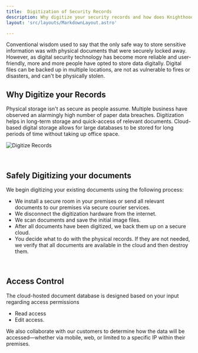 ```yaml
---
title:  Digitization of Security Records 
description: Why digitize your security records and how does Knighthood do it
layout: 'src/layouts/MarkdownLayout.astro'

---
```




Conventional wisdom used to say that the only safe way to store sensitive information was with physical documents that were securely locked away. However, as digital security technology has become more reliable and user-friendly, more and more people have opted to store data digitally. Digital files can be backed up in multiple locations, are not as vulnerable to fires or disasters, and can't be physically stolen. 
<br/>

## Why Digitize your Records

Physical storage isn't as secure as people assume. Multiple business have observed an alarmingly high number of paper data breaches. Digitization helps in long-term storage and quick-access of relevant documents. Cloud-based digital storage allows for large databases to be stored for long periods of time without taking up office space. 

![Digitize Records](/digi.webp)

<br/>

## Safely Digitizing your documents

We begin digitizing your existing documents using the following process:

- We install a secure room in your premises or send all relevant documents to our premises via secure courier services.
- We disconnect the digitization hardware from the internet.
- We scan documents and save the initial image files.
- After all documents have been digitized, we back them up on a secure cloud.
- You decide what to do with the physical records. If they are not needed, we verify that all documents are available in the cloud and then destroy them.
<br/>

## Access Control

The cloud-hosted document database is designed based on your input regarding access permissions

- Read access
- Edit access.

We also collaborate with our customers to determine how the data will be accessed—whether via mobile, web, or limited to a specific IP within their premises.
